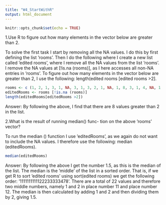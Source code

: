 ```yaml
---
title: "W4_StartWithR"
output: html_document
---
```


```r
knitr::opts_chunk$set(echo = TRUE)
```

1.Use R to figure out how many elements in the vector below are greater than 2.

To solve the first task I start by removing all the NA values. I do this by first defining the list ’rooms’. Then I do the following where I create a new list called ’edited rooms’, where I remove all the NA values from the list ’rooms’. I remove the NA values at [!is.na (rooms)], as I here accesses all non-NA entries in ’rooms’.
To figure out how many elements in the vector below are greater than 2, I use the following: length(edited rooms [edited rooms >2].
```r
rooms <- c (1, 2, 1, 3, 1, NA, 3, 1, 3, 2, 1, NA, 1, 8, 3, 1, 4, NA, 1, 3, 1, 2, 1 , 7, 1, NA)
editedRooms <- rooms [!is.na (rooms)]
length(editedRooms[editedRooms >2])
```

Answer:
By following the above, I find that there are 8 values greater than 2 in the list.


2.What is the result of running median() func- tion on the above ’rooms’ vector?

To run the median () function I use ’editedRooms’, as we again do not want to include the NA values. I therefore use the following: median (editedRooms).
```r
median(editedRooms)
```

Answer:
By following the above I get the number 1.5, as this is the median of the list. The median is the ’middle’ of the list in a sorted order. That is, if we get R to sort ’edited rooms’ using sort(edited rooms) we get the following order: ’1111111111122233333478’. There are a total of 22 values and therefore two middle numbers, namely 1 and 2 in place number 11 and place number 12. The median is then calculated by adding 1 and 2 and then dividing them by 2, giving 1.5.